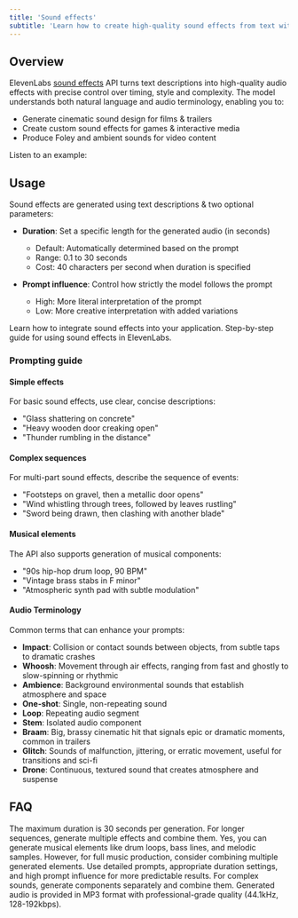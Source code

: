 ```yaml
---
title: 'Sound effects'
subtitle: 'Learn how to create high-quality sound effects from text with ElevenLabs.'
---
```


## Overview

<script src="https://elevenlabs.io/player/audioNativeHelper.js" type="text/javascript"></script>

ElevenLabs [sound effects](/docs/api-reference/text-to-sound-effects/convert) API turns text descriptions into high-quality audio effects with precise control over timing, style and complexity. The model understands both natural language and audio terminology, enabling you to:

- Generate cinematic sound design for films & trailers
- Create custom sound effects for games & interactive media
- Produce Foley and ambient sounds for video content

Listen to an example:

<elevenlabs-audio-player
audio-title="Cinematic braam"
audio-src="https://github.com/elevenlabs/elevenlabs-docs/raw/refs/heads/main/fern/assets/audio/sfx-cinematic-braam.mp3"
/>

## Usage

Sound effects are generated using text descriptions & two optional parameters:

- **Duration**: Set a specific length for the generated audio (in seconds)

  - Default: Automatically determined based on the prompt
  - Range: 0.1 to 30 seconds
  - Cost: 40 characters per second when duration is specified

- **Prompt influence**: Control how strictly the model follows the prompt

  - High: More literal interpretation of the prompt
  - Low: More creative interpretation with added variations

<CardGroup cols={2}>
  <Card title="Developer quickstart" icon="duotone book-sparkles" href="/docs/cookbooks/sound-effects">
    Learn how to integrate sound effects into your application.
  </Card>
  <Card
    title="Product guide"
    icon="duotone book-user"
    href="/docs/product-guides/playground/sound-effects"
  >
    Step-by-step guide for using sound effects in ElevenLabs.
  </Card>
</CardGroup>

### Prompting guide

#### Simple effects

For basic sound effects, use clear, concise descriptions:

- "Glass shattering on concrete"
- "Heavy wooden door creaking open"
- "Thunder rumbling in the distance"

<elevenlabs-audio-player
    audio-title="Wood chopping"
    audio-src="https://github.com/elevenlabs/elevenlabs-docs/raw/refs/heads/main/fern/assets/audio/sfx-wood-chopping.mp3"
/>

#### Complex sequences

For multi-part sound effects, describe the sequence of events:

- "Footsteps on gravel, then a metallic door opens"
- "Wind whistling through trees, followed by leaves rustling"
- "Sword being drawn, then clashing with another blade"

<elevenlabs-audio-player
    audio-title="Walking and then falling"
    audio-src="https://github.com/elevenlabs/elevenlabs-docs/raw/refs/heads/main/fern/assets/audio/sfx-walking-falling.mp3"
/>

#### Musical elements

The API also supports generation of musical components:

- "90s hip-hop drum loop, 90 BPM"
- "Vintage brass stabs in F minor"
- "Atmospheric synth pad with subtle modulation"

<elevenlabs-audio-player
    audio-title="90s drum loop"
    audio-src="https://github.com/elevenlabs/elevenlabs-docs/raw/refs/heads/main/fern/assets/audio/sfx-90s-drum-loop.mp3"
/>

#### Audio Terminology

Common terms that can enhance your prompts:

- **Impact**: Collision or contact sounds between objects, from subtle taps to dramatic crashes
- **Whoosh**: Movement through air effects, ranging from fast and ghostly to slow-spinning or rhythmic
- **Ambience**: Background environmental sounds that establish atmosphere and space
- **One-shot**: Single, non-repeating sound
- **Loop**: Repeating audio segment
- **Stem**: Isolated audio component
- **Braam**: Big, brassy cinematic hit that signals epic or dramatic moments, common in trailers
- **Glitch**: Sounds of malfunction, jittering, or erratic movement, useful for transitions and sci-fi
- **Drone**: Continuous, textured sound that creates atmosphere and suspense

## FAQ

<AccordionGroup>
  <Accordion title="What's the maximum duration for generated effects?">
    The maximum duration is 30 seconds per generation. For longer sequences, generate multiple
    effects and combine them.
  </Accordion>
  <Accordion title="Can I generate music with this API?">
    Yes, you can generate musical elements like drum loops, bass lines, and melodic samples.
    However, for full music production, consider combining multiple generated elements.
  </Accordion>
  <Accordion title="How do I ensure consistent quality?">
    Use detailed prompts, appropriate duration settings, and high prompt influence for more
    predictable results. For complex sounds, generate components separately and combine them.
  </Accordion>
  <Accordion title="What audio formats are supported?">
    Generated audio is provided in MP3 format with professional-grade quality (44.1kHz,
    128-192kbps).
  </Accordion>
</AccordionGroup>
